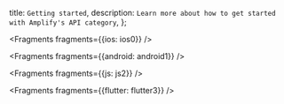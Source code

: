   title: `Getting started`,
  description: `Learn more about how to get started with Amplify's API category`,
};


<Fragments fragments={{ios: ios0}} />


<Fragments fragments={{android: android1}} />


<Fragments fragments={{js: js2}} />


<Fragments fragments={{flutter: flutter3}} />

